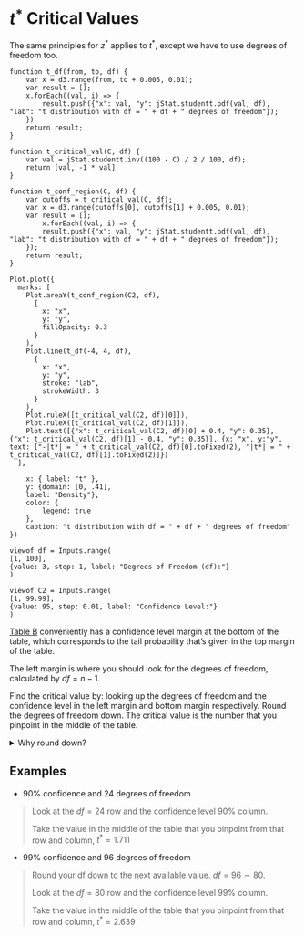# $t^\ast$ Critical Values

The same principles for $z^\ast$ applies to $t^\ast$, except we have to use degrees of freedom too.

``` ojs

function t_df(from, to, df) {
    var x = d3.range(from, to + 0.005, 0.01);
    var result = [];
    x.forEach((val, i) => {
        result.push({"x": val, "y": jStat.studentt.pdf(val, df), "lab": "t distribution with df = " + df + " degrees of freedom"});
    })
    return result;
}

function t_critical_val(C, df) {
    var val = jStat.studentt.inv((100 - C) / 2 / 100, df);
    return [val, -1 * val]
}

function t_conf_region(C, df) {
    var cutoffs = t_critical_val(C, df);
    var x = d3.range(cutoffs[0], cutoffs[1] + 0.005, 0.01);
    var result = [];
        x.forEach((val, i) => {
        result.push({"x": val, "y": jStat.studentt.pdf(val, df), "lab": "t distribution with df = " + df + " degrees of freedom"});
    });
    return result;
}

Plot.plot({
  marks: [
    Plot.areaY(t_conf_region(C2, df),
      {
        x: "x", 
        y: "y",
        fillOpacity: 0.3
      }
    ),
    Plot.line(t_df(-4, 4, df),
      {
        x: "x", 
        y: "y",
        stroke: "lab",
        strokeWidth: 3
      }
    ),
    Plot.ruleX([t_critical_val(C2, df)[0]]),
    Plot.ruleX([t_critical_val(C2, df)[1]]),
    Plot.text([{"x": t_critical_val(C2, df)[0] + 0.4, "y": 0.35}, {"x": t_critical_val(C2, df)[1] - 0.4, "y": 0.35}], {x: "x", y:"y", text: ["-|t*| = " + t_critical_val(C2, df)[0].toFixed(2), "|t*| = " + t_critical_val(C2, df)[1].toFixed(2)]})
  ],
    
    x: { label: "t" },
    y: {domain: [0, .41],
    label: "Density"},
    color: {
        legend: true
    },
    caption: "t distribution with df = " + df + " degrees of freedom"
})

viewof df = Inputs.range(
[1, 100],
{value: 3, step: 1, label: "Degrees of Freedom (df):"}
)

viewof C2 = Inputs.range(
[1, 99.99],
{value: 95, step: 0.01, label: "Confidence Level:"}
)

```



[Table B](#table-b) conveniently has a confidence level margin at the bottom of the table, which corresponds to the tail probability that's given in the top margin of the table.

The left margin is where you should look for the degrees of freedom, calculated by $df = n-1$.

Find the critical value by: looking up the degrees of freedom and the confidence level in the left margin and bottom margin respectively. Round the degrees of freedom down. The critical value is the number that you pinpoint in the middle of the table.

<details>
<summary> Why round down? </summary>

By rounding the degrees of freedom down, you use a more conservative estimate. 

[The main reason that we are even using the $t$-distribution is because it is more conservative than the Normal distribution](#t-justification). 

By rounding the degrees of freedom down, you use a more conservative $t$-distribution (more area in the tails), so you ensure that you do not underestimate your answer, rather, you purposely overestimate your answer.

</details>

## Examples

- 90% confidence and 24 degrees of freedom

> Look at the $df = 24$ row and the confidence level 90% column.
>
> Take the value in the middle of the table that you pinpoint from that row and column, $t^\ast = 1.711$

- 99% confidence and 96 degrees of freedom

> Round your df down to the next available value. $df = 96 \sim 80$.
> 
> Look at the $df = 80$ row and the confidence level 99% column.
> 
> Take the value in the middle of the table that you pinpoint from that row and column, $t^\ast = 2.639$
